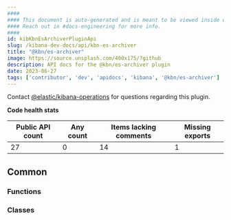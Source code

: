 ```yaml
---
####
#### This document is auto-generated and is meant to be viewed inside our experimental, new docs system.
#### Reach out in #docs-engineering for more info.
####
id: kibKbnEsArchiverPluginApi
slug: /kibana-dev-docs/api/kbn-es-archiver
title: "@kbn/es-archiver"
image: https://source.unsplash.com/400x175/?github
description: API docs for the @kbn/es-archiver plugin
date: 2023-06-27
tags: ['contributor', 'dev', 'apidocs', 'kibana', '@kbn/es-archiver']
---
```




Contact [@elastic/kibana-operations](https://github.com/orgs/elastic/teams/kibana-operations) for questions regarding this plugin.

**Code health stats**

| Public API count  | Any count | Items lacking comments | Missing exports |
|-------------------|-----------|------------------------|-----------------|
| 27 | 0 | 14 | 1 |

## Common

### Functions
<DocDefinitionList data={kbnEsArchiverObj.common.functions}/>

### Classes
<DocDefinitionList data={kbnEsArchiverObj.common.classes}/>

